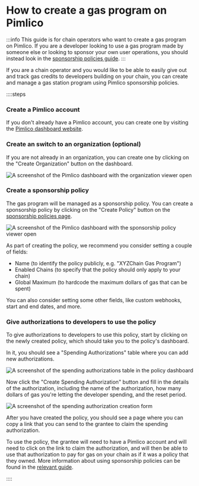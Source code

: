 # How to create a gas program on Pimlico

:::info
This guide is for chain operators who want to create a gas program on Pimlico. If you are a developer looking to use a gas program made by someone else or looking to sponsor your own user operations, you should instead look in the [sponsorship policies guide](/infra/platform/sponsorship-policies).
:::

If you are a chain operator and you would like to be able to easily give out and track gas credits to developers building on your chain, you can create and manage a gas station program using Pimlico sponsorship policies.

::::steps

### Create a Pimlico account

If you don't already have a Pimlico account, you can create one by visiting the [Pimlico dashboard website](https://dashboard.pimlico.io).

### Create an switch to an organization (optional)

If you are not already in an organization, you can create one by clicking on the "Create Organization" button on the dashboard.

![A screenshot of the Pimlico dashboard with the organization viewer open](/policies/gasprogram1.png)

### Create a sponsorship policy

The gas program will be managed as a sponsorship policy. You can create a sponsorship policy by clicking on the "Create Policy" button on the [sponsorship policies page](https://dashboard.pimlico.io/sponsorship-policies).

![A screenshot of the Pimlico dashboard with the sponsorship policy viewer open](/policies/gasprogram2.png)

As part of creating the policy, we recommend you consider setting a couple of fields:
- Name (to identify the policy publicly, e.g. "XYZChain Gas Program")
- Enabled Chains (to specify that the policy should only apply to your chain)
- Global Maximum (to hardcode the maximum dollars of gas that can be spent)

You can also consider setting some other fields, like custom webhooks, start and end dates, and more.

### Give authorizations to developers to use the policy

To give authorizations to developers to use this policy, start by clicking on the newly created policy, which should take you to the policy's dashboard.

In it, you should see a "Spending Authorizations" table where you can add new authorizations.

![A screenshot of the spending authorizations table in the policy dashboard](/policies/gasprogram3.png)

Now click the "Create Spending Authorization" button and fill in the details of the authorization, including the name of the authorization, how many dollars of gas you're letting the developer spending, and the reset period.

![A screenshot of the spending authorization creation form](/policies/gasprogram4.png)

After you have created the policy, you should see a page where you can copy a link that you can send to the grantee to claim the spending authorization.

To use the policy, the grantee will need to have a Pimlico account and will need to click on the link to claim the authorization, and will then be able to use that authorization to pay for gas on your chain as if it was a policy that they owned. More information about using sponsorship policies can be found in the [relevant guide](/infra/platform/sponsorship-policies).


::::